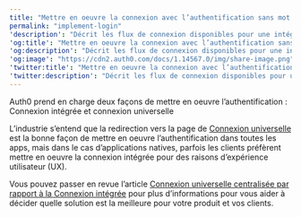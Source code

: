---
title: "Mettre en oeuvre la connexion avec l’authentification sans mot de passe"
permalink: "implement-login"
'description': "Décrit les flux de connexion disponibles pour une intégration avec les connexions"
'og:title': "Mettre en oeuvre la connexion avec l’authentification sans mot de passe"
'og:description': "Décrit les flux de connexion disponibles pour une intégration avec les connexions"
'og:image': "https://cdn2.auth0.com/docs/1.14567.0/img/share-image.png"
'twitter:title': "Mettre en oeuvre la connexion avec l’authentification sans mot de passe"
'twitter:description': "Décrit les flux de connexion disponibles pour une intégration avec les connexions"
---

Auth0 prend en charge deux façons de mettre en oeuvre l’authentification : Connexion intégrée et connexion universelle

L’industrie s’entend que la redirection vers la page de [Connexion universelle](/docs/docs/fr-ca/authenticate/login/auth0-universal-login) est la bonne façon de mettre en oeuvre l’authentification dans toutes les apps, mais dans le cas d’applications natives, parfois les clients préfèrent mettre en oeuvre la connexion intégrée pour des raisons d’expérience utilisateur (UX).

Vous pouvez passer en revue l’article [Connexion universelle centralisée par rapport à la Connexion intégrée](/docs/docs/fr-ca/authenticate/login/universal-vs-embedded-login) pour plus d’informations pour vous aider à décider quelle solution est la meilleure pour votre produit et vos clients.